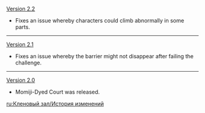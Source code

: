 {{Change History/Header}}
[[Version 2.2]]
* Fixes an issue whereby characters could climb abnormally in some parts.
----
[[Version 2.1]]
* Fixes an issue whereby the barrier might not disappear after failing the challenge.
----
[[Version 2.0]]
* Momiji-Dyed Court was released.
<noinclude>


[[ru:Кленовый зал/История изменений]]
</noinclude>